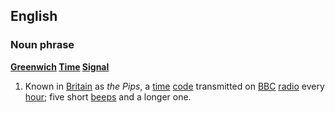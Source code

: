 ==English==
===Noun phrase===
{{wikipedia}}
'''[[Greenwich]] [[Time]] [[Signal]]'''
#Known in [[Britain]] as ''the Pips'', a [[time]] [[code]] transmitted on [[BBC]] [[radio]] every [[hour]]; five short [[beep]]s and a longer one.